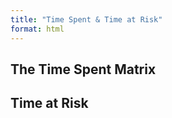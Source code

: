 ```yaml
---
title: "Time Spent & Time at Risk"
format: html
---
```


## The Time Spent Matrix



## Time at Risk 